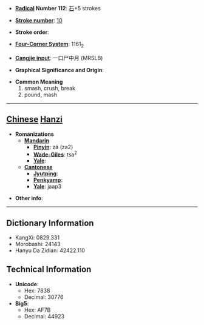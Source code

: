 * '''[[Wiktionary:Chinese radical index| Radical]] Number 112''': [[Wiktionary:Chinese radical index 石|石]]+5 strokes

* '''[[Wiktionary:Chinese total strokes index|Stroke number]]''': [[Wiktionary:Chinese total strokes index 10|10]]

* '''Stroke order''': 

* '''[[Wiktionary:Chinese four corner index|Four-Corner System]]''': 1161<sub>2</sub>

* '''[[Wiktionary:Chinese Cangjie index|Cangjie input]]''': 一口尸中月 (MRSLB)

* '''Graphical Significance and Origin''': 

* '''Common Meaning'''
*#smash, crush, break
*# pound, mash


----

== [[Chinese]] [[Hanzi]] ==

* '''Romanizations'''
** '''[[Mandarin]]'''
*** '''[[Pinyin]]''': zá (za2)
*** '''[[Wade-Giles]]''': tsa<sup>2</sup>
*** '''[[Yale]]''': 
** '''[[Cantonese]]'''
*** '''[[Jyutping]]''':
*** '''[[Penkyamp]]''': 
*** '''[[Yale]]''': jaap3

* '''Other info''': 

----

== Dictionary Information ==

* KangXi: 0829.331
* Morobashi: 24143
* Hanyu Da Zidian: 42422.110

== Technical Information ==

* '''Unicode''':
** Hex: 7838
** Decimal: 30776
* '''Big5''':
** Hex: AF7B
** Decimal: 44923